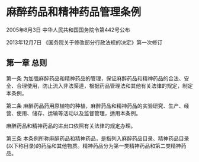 # 麻醉药品和精神药品管理条例

2005年8月3日 中华人民共和国国务院令第442号公布

2013年12月7日 《国务院关于修改部分行政法规的决定》第一次修订　

  

## 第一章 总则

第一条 为加强麻醉药品和精神药品的管理，保证麻醉药品和精神药品的合法、安全、合理使用，防止流入非法渠道，根据药品管理法和其他有关法律的规定，制定本条例。

第二条 麻醉药品药用原植物的种植，麻醉药品和精神药品的实验研究、生产、经营、使用、储存、运输等活动以及监督管理，适用本条例。

麻醉药品和精神药品的进出口依照有关法律的规定办理。

第三条 本条例所称麻醉药品和精神药品，是指列入麻醉药品目录、精神药品目录(以下称目录)的药品和其他物质。精神药品分为第一类精神药品和第二类精神药品。
